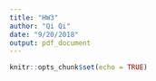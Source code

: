 ```yaml
---
title: "HW3"
author: "Qi Qi"
date: "9/20/2018"
output: pdf_document
---
```


```r
knitr::opts_chunk$set(echo = TRUE)
```

\begin{itemize}
\item
$$f(x_i;\theta)=\frac{1}{\pi [1+(x_i-\theta)^2]}$$
$$\ell=\sum_{i=1}^{n}logf(X_i;\theta)=\sum_{i=1}^{n}-log(\pi[1+(X_i-\theta)^2])=-nlog\pi-\sum_{i=1}^{n}log[1+(X_i-\theta)^2]$$
$$\ell'=\frac{\partial \ell}{\partial \theta}=-\sum_{i=1}^{n}\frac{2\theta-2X_i}{1+(X_i-\theta)^2}=-2\sum_{i=1}^{n}\frac{\theta-X_i}{1+(X_i-\theta)^2}$$
$$\ell''=\frac{\partial \ell'}{\partial \theta}=-2\sum_{i=1}^{n}\frac{1+(X_i-\theta)^2-2(\theta-X_i)^2}{[1+(X_i-\theta)^2]^2}=-2\sum_{i=1}^{n}\frac{1-(X_i-\theta)^2}{[1+(X_i-\theta)^2]^2}$$
$$I_{n}(\theta)=nE[(\frac{\partial logf(x;\theta)}{\partial \theta})^2]=nE[\frac{4(X-\theta)^2}{[1+(X-\theta)^2]^2}]=4n\int_R\frac{(x-\theta)^2}{[1+(x-\theta)^2]^2}\frac{1}{\pi [1+(x-\theta)^2]}dx$$
$$=4n\int_R\frac{x^2}{[1+x^2]^2}\frac{1}{\pi [1+x^2]}dx=\frac{4n}{\pi}\int_R\frac
{x^2}{(1+x^2)^3}dx$$




\end{itemize}